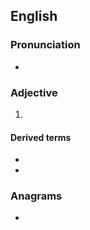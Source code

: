 {{also|Piney}}
==English==

===Pronunciation===
* {{rhymes|aɪni|lang=en}}

===Adjective===
{{en-adj}}

# {{alternative spelling of|piny|lang=en}}

====Derived terms====
* {{l|en|piney dammar}}
* {{l|en|piney tallow}}

===Anagrams===
* {{anagrams|en|a=einpy|Nyepi}}